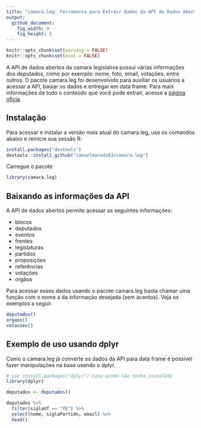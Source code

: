 ```yaml
---
title: "camara.leg: Ferramenta para Extrair Dados da API de Dados Abertos da Câmara Legislativa"
output:
  github_document:
    fig_width: 9
    fig_height: 5
---
```


```r
knitr::opts_chunk$set(warning = FALSE)
knitr::opts_chunk$set(eval = FALSE)
```

A API de dados abertos da camara legislativa possui várias informações dos deputados, como por exemplo: nome, foto, email, votações, entre outros. O pacote camara.leg foi desenvolvido para auxiliar os usuários a acessar a API, baixar os dados e entregar em data frame. Para mais informações de todo o conteúdo que você pode extrair, acesse a [página oficia](https://dadosabertos.camara.leg.br/).

## Instalação

Para acessar e instalar a versão mais atual do camara.leg, use os comandos abaixo e reinicie sua sessão R: 

```r
install.packages("devtools")
devtools::install_github("samuelmacedo83/camara.leg")
```

Carregue o pacote

```r
library(camara.leg)
```

## Baixando as informações da API

A API de dados abertos permite acessar as seguintes informações:

 - blocos
 - deputados
 - eventos
 - frentes
 - legislaturas
 - partidos
 - proposições
 - referências
 - votações
 - orgãos
 
Para acessar esses dados usando o pacote camara.leg basta chamar uma função com o nome a da informação desejada (sem acentos). Veja os exemplos a seguir.
 
```r
deputados()
orgaos()
votacoes()
```

## Exemplo de uso usando dplyr

Como o camara.leg já converte os dados da API para data frame é possível fazer manipulações na base usando o dplyr. 

```r
# use install.packages("dplyr") caso ainda não tenha instalado
library(dplyr)

deputados <- deputados()

deputados %>% 
  filter(siglaUf == "PE") %>% 
  select(nome, siglaPartido, email) %>% 
  head()
```





